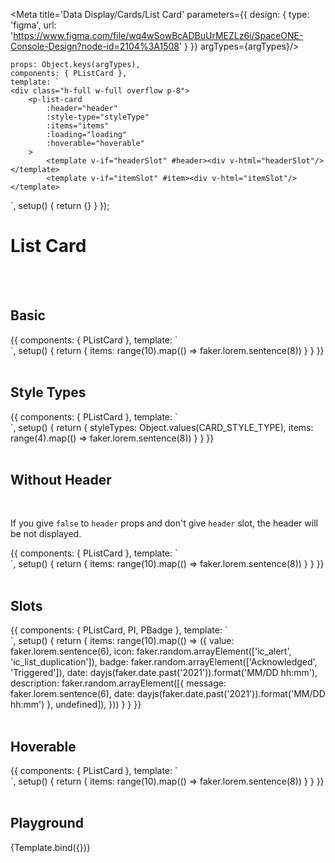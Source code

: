 


<Meta title='Data Display/Cards/List Card' parameters={{
    design: {
        type: 'figma',
        url: 'https://www.figma.com/file/wq4wSowBcADBuUrMEZLz6i/SpaceONE-Console-Design?node-id=2104%3A1508'
    }
}} argTypes={argTypes}/>


    props: Object.keys(argTypes),
    components: { PListCard },
    template: `
    <div class="h-full w-full overflow p-8">
        <p-list-card
            :header="header"
            :style-type="styleType"
            :items="items"
            :loading="loading"
            :hoverable="hoverable"
        >
            <template v-if="headerSlot" #header><div v-html="headerSlot"/></template>
            <template v-if="itemSlot" #item><div v-html="itemSlot"/></template>
</p-list-card>
    </div>
    `,
    setup() {
        return {}
    }
});


# List Card
<br/>
<br/>

## Basic

<Canvas>
    <Story name="Basic">
        {{
            components: { PListCard },
            template: `
    <div class="h-full w-full overflow p-8">
        <p-list-card
            header="Basic List Card"
            :items="items"
        >
        </p-list-card>
    </div>
    `,
            setup() {
                return {
                    items: range(10).map(() => faker.lorem.sentence(8))
                }
            }
        }}
    </Story>
</Canvas>

<br/>
<br/>

## Style Types

<Canvas>
    <Story name="Style Types">
        {{
            components: { PListCard },
            template: `
    <div class="h-full w-full overflow p-8 flex flex-wrap">
        <p-list-card v-for="styleType in styleTypes" :key="styleType" :header="styleType" :style-type="styleType"
            :items="items"
            class="m-4"
            style="width: 20rem;"
        >
        </p-list-card>
    </div>
    `,
            setup() {
                return {
                    styleTypes: Object.values(CARD_STYLE_TYPE),
                    items: range(4).map(() => faker.lorem.sentence(8))
                }
            }
        }}
    </Story>
</Canvas>

<br/>
<br/>

## Without Header

<br/>

If you give ```false``` to ```header``` props and don't give ```header``` slot, the header will be not displayed.<br/>

<Canvas>
    <Story name="Without Header">
        {{
            components: { PListCard },
            template: `
    <div class="h-full w-full overflow p-8">
        <p-list-card
            :header="false"
            :items="items"
        >
        </p-list-card>
    </div>
    `,
            setup() {
                return {
                    items: range(10).map(() => faker.lorem.sentence(8))
                }
            }
        }}
    </Story>
</Canvas>

<br/>
<br/>

## Slots

<Canvas>
    <Story name="Slots">
        {{
            components: { PListCard, PI, PBadge },
            template: `
    <div class="h-full w-full overflow p-8">
        <p-list-card :items="items">
            <template #header>Slot Case</template>
            <template #item="{item, index}">
                <div class="flex flex-col">
                    <div class="flex justify-between">
                        <span class="flex-grow inline-flex items-center text-sm">
                            <p-i :name="item.icon" width="1em" height="1em" class="mr-1 flex-shrink-0" />
                            <span class="leading-5">{{item.value}}</span>
                        </span>
                        <span class="flex-shrink-0">
                            <p-badge :style-type="item.badge === 'Acknowledged' ? 'red100' : 'blue200'" class="mr-2 text-xs text-gray-400">{{item.badge}}</p-badge>
                            <span class="text-xs text-gray-500">{{item.date}}</span>
                        </span>
                    </div>
                    <div v-if="item.description">
                        <p-i name="ic_reply" width="1rem" height="1rem" class="ml-4" />
                        <strong class="text-xs leading-5 text-gray-500 mr-1">{{item.description.message}}</strong>
                        <span class="text-xs leading-5 text-gray-400">{{item.date}}</span>
                    </div>
                </div>
            </template>
        </p-list-card>
    </div>
<!--<br>-->
    `,
            setup() {
                return {
                    items: range(10).map(() => ({
                        value: faker.lorem.sentence(6),
                        icon: faker.random.arrayElement(['ic_alert', 'ic_list_duplication']),
                        badge: faker.random.arrayElement(['Acknowledged', 'Triggered']),
                        date: dayjs(faker.date.past('2021')).format('MM/DD hh:mm'),
                        description: faker.random.arrayElement([{
                            message: faker.lorem.sentence(6),
                            date: dayjs(faker.date.past('2021')).format('MM/DD hh:mm')
                        }, undefined]),
                    }))
                }
            }
        }}
    </Story>
</Canvas>

<br/>
<br/>

## Hoverable

<Canvas>
    <Story name="Hoverable">
        {{
            components: { PListCard },
            template: `
    <div class="h-full w-full overflow p-8">
        <p-list-card
            header="Hoverable List Card"
            :items="items"
            :hoverable="true"
        >
        </p-list-card>
    </div>
    `,
            setup() {
                return {
                    items: range(10).map(() => faker.lorem.sentence(8))
                }
            }
        }}
    </Story>
</Canvas>

<br/>
<br/>


## Playground

<Canvas>
    <Story name="Playground">
        {Template.bind({})}
    </Story>
</Canvas>

<ArgsTable story="Playground"/>


